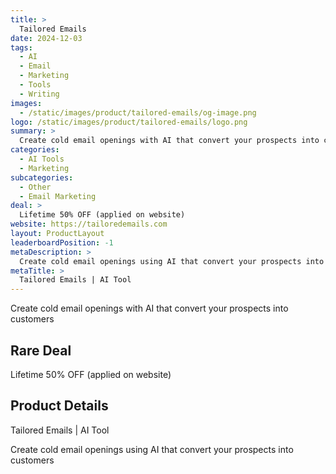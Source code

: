 ```yaml
---
title: >
  Tailored Emails
date: 2024-12-03
tags:
  - AI
  - Email
  - Marketing
  - Tools
  - Writing
images:
  - /static/images/product/tailored-emails/og-image.png
logo: /static/images/product/tailored-emails/logo.png
summary: >
  Create cold email openings with AI that convert your prospects into customers
categories:
  - AI Tools
  - Marketing
subcategories:
  - Other
  - Email Marketing
deal: >
  Lifetime 50% OFF (applied on website)
website: https://tailoredemails.com
layout: ProductLayout
leaderboardPosition: -1
metaDescription: >
  Create cold email openings using AI that convert your prospects into customers
metaTitle: >
  Tailored Emails | AI Tool
---
```

Create cold email openings with AI that convert your prospects into customers

## Rare Deal

Lifetime 50% OFF (applied on website)

## Product Details

Tailored Emails | AI Tool

Create cold email openings using AI that convert your prospects into customers
